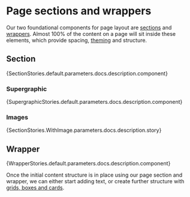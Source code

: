 
<Meta title="Guides/Page sections and wrappers" />

# Page sections and wrappers

Our two foundational components for page layout are [sections](?path=/docs/components-canvas-section--docs)
and [wrappers](?path=/docs/components-composition-wrapper--docs). Almost 100% of the content on a page will
sit inside these elements, which provide spacing, [theming](?path=/docs/foundations-utilities-theme--docs)
and structure.

## Section

<Markdown>{SectionStories.default.parameters.docs.description.component}</Markdown>

<Canvas
  of={SectionStories.Section}
/>

### Supergraphic

<Markdown>{SupergraphicStories.default.parameters.docs.description.component}</Markdown>

<Canvas
  of={SupergraphicStories.Supergraphic}
/>

### Images

<Markdown>{SectionStories.WithImage.parameters.docs.description.story}</Markdown>

<Canvas
  of={SectionStories.WithImage}
/>

<Canvas
  of={SectionStories.WithNestedImage}
/>



## Wrapper

<Markdown>{WrapperStories.default.parameters.docs.description.component}</Markdown>

<docs-fullscreen-story>
  <Canvas
    of={WrapperStories.SizesStory}
  />
</docs-fullscreen-story>

Once the initial content structure is in place using our page section and wrapper, we can either
start adding text, or create further structure with
[grids, boxes and cards](?path=/docs/guides-grids-boxes-and-cards--docs).
